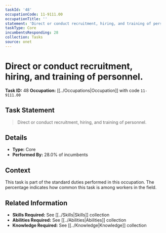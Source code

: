 ```yaml
---
taskId: '48'
occupationCode: 11-9111.00
occupationTitle: ''
statement: 'Direct or conduct recruitment, hiring, and training of personnel.'
taskType: Core
incumbentsResponding: 28
collection: Tasks
source: onet
---
```

# Direct or conduct recruitment, hiring, and training of personnel.

**Task ID:** 48
**Occupation:** [[../Occupations|Occupation]] with code `11-9111.00`

## Task Statement

> Direct or conduct recruitment, hiring, and training of personnel.

## Details

- **Type:** Core
- **Performed By:** 28.0% of incumbents

## Context

This task is part of the standard duties performed in this occupation. The percentage indicates how common this task is among workers in the field.

## Related Information

- **Skills Required:** See [[../Skills|Skills]] collection
- **Abilities Required:** See [[../Abilities|Abilities]] collection
- **Knowledge Required:** See [[../Knowledge|Knowledge]] collection

